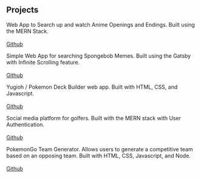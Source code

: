 
## Projects

<ProjectCard title="Animedop" link="https://animedop.herokuapp.com/" bg="linear-gradient(to right, #D4145A 0%, #FBB03B 100%)">
    <div class = 'card_style'>
    <p>
        Web App to Search up and watch Anime Openings and Endings. Built using the MERN Stack. 
        <br/>
        <br/>
        <span>
            <a class = 'github_link' href = 'https://github.com/richard-dinh/animedop' target="_blank" >Github</a>
        </span>
    </p>
        <ImageCard source = './animedop.png' alt = 'animedop'></ImageCard>
    </div>
</ProjectCard> 

<ProjectCard title="Memepants" link="https://memepants-prod.herokuapp.com/" bg="linear-gradient(to right, #E7DF31 0%, #9C6531 100%)">
    <div class = 'card_style'>
    <p>
        Simple Web App for searching Spongebob Memes. Built using the Gatsby with Infinite Scrolling feature. 
        <br/>
        <br/>
        <span>
            <a class = 'github_link' href = 'https://github.com/richard-dinh/memepants' target="_blank" >Github</a>
        </span>
    </p>
        <ImageCard source = './memepants.jpg' alt = 'memepants'></ImageCard>
    </div>
</ProjectCard>

<ProjectCard title="YugiMon" link="https://logbru.github.io/project1/" bg="linear-gradient(to right, #FBB03B 0%, #3bfbbe 100%)">
    <div class = 'card_style'>
    <p>
        Yugioh / Pokemon Deck Builder web app. Built with HTML, CSS, and Javascript.
        <br/>
        <br/>
        <span>
            <a class = 'github_link' href = 'https://github.com/logbru/project1' target="_blank" >Github</a>
        </span>
    </p>
        <ImageCard source = './yugimon.png' alt = 'memepants'></ImageCard>
    </div>
</ProjectCard> 

<ProjectCard title="Cartner Golf" link="https://cartner.herokuapp.com/" bg="linear-gradient(to right, #3bfbbe 0%, #683bfb 100%)">
<div class = 'card_style'>
    <p> 
        Social media platform for golfers. Built with the MERN stack with User Authentication. 
        <br/>
        <br/>
        <span>
            <a class = 'github_link' href = 'https://github.com/JFrick1992/cartner-golf-web' target="_blank" >Github</a>
        </span>
    </p>
    <ImageCard source = './cartner.png' alt = 'cartner'/>
</div>
</ProjectCard> 

<ProjectCard title="PokeBattles" link="https://poke-battles.herokuapp.com/" bg="linear-gradient(to right, #db3bfb 0%, #fb3b58 100%)">
<div class = 'card_style'>
    <p>
        PokemonGo Team Generator. Allows users to generate a competitive team based on an opposing team. Built with HTML, CSS, Javascript, and Node.
        <br/>
        <br/>
        <span>
            <a class = 'github_link' href = 'https://github.com/preyx/bcprj2-db' target="_blank" >Github</a>
        </span>
    </p>
    <ImageCard source = './pokebattles.png' alt = 'pokebattles'/>
</div>
</ProjectCard> 
